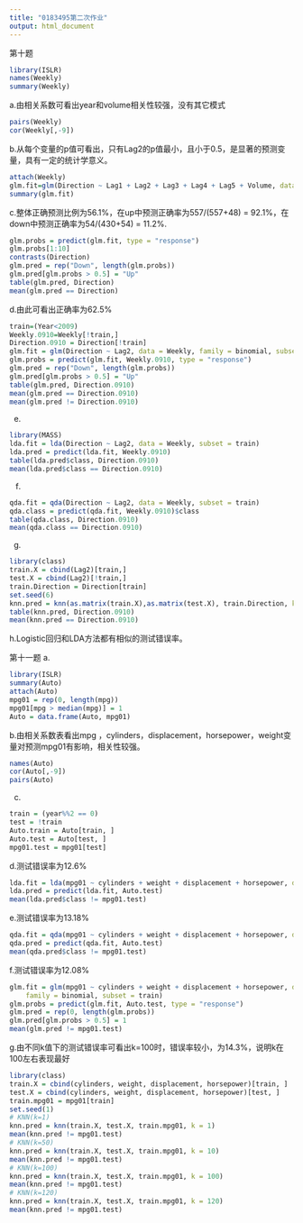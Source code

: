 ```yaml
---
title: "0183495第二次作业"
output: html_document
---
```


第十题
```r
library(ISLR)
names(Weekly)
summary(Weekly)
```

a.由相关系数可看出year和volume相关性较强，没有其它模式
```r
pairs(Weekly)
cor(Weekly[,-9])
```
b.从每个变量的p值可看出，只有Lag2的p值最小，且小于0.5，是显著的预测变量，具有一定的统计学意义。
```r
attach(Weekly)
glm.fit=glm(Direction ~ Lag1 + Lag2 + Lag3 + Lag4 + Lag5 + Volume, data = Weekly, family = binomial)
summary(glm.fit)
```
c.整体正确预测比例为56.1%，在up中预测正确率为557/(557+48) = 92.1%，在down中预测正确率为54/(430+54) = 11.2%.
```r
glm.probs = predict(glm.fit, type = "response")
glm.probs[1:10]
contrasts(Direction)
glm.pred = rep("Down", length(glm.probs))
glm.pred[glm.probs > 0.5] = "Up"
table(glm.pred, Direction)
mean(glm.pred == Direction)
```
d.由此可看出正确率为62.5%
```r
train=(Year<2009)
Weekly.0910=Weekly[!train,]
Direction.0910 = Direction[!train]
glm.fit = glm(Direction ~ Lag2, data = Weekly, family = binomial, subset = train)
glm.probs = predict(glm.fit, Weekly.0910, type = "response")
glm.pred = rep("Down", length(glm.probs))
glm.pred[glm.probs > 0.5] = "Up"
table(glm.pred, Direction.0910)
mean(glm.pred == Direction.0910)
mean(glm.pred != Direction.0910)
```
e.
```r
library(MASS)
lda.fit = lda(Direction ~ Lag2, data = Weekly, subset = train)
lda.pred = predict(lda.fit, Weekly.0910)
table(lda.pred$class, Direction.0910)
mean(lda.pred$class == Direction.0910)
```

f.
```r
qda.fit = qda(Direction ~ Lag2, data = Weekly, subset = train)
qda.class = predict(qda.fit, Weekly.0910)$class
table(qda.class, Direction.0910)
mean(qda.class == Direction.0910)
```

g.
```r
library(class)
train.X = cbind(Lag2)[train,]
test.X = cbind(Lag2)[!train,]
train.Direction = Direction[train]
set.seed(6)
knn.pred = knn(as.matrix(train.X),as.matrix(test.X), train.Direction, k = 1)
table(knn.pred, Direction.0910)
mean(knn.pred == Direction.0910)
```
h.Logistic回归和LDA方法都有相似的测试错误率。


第十一题
a.
```r
library(ISLR)
summary(Auto)
attach(Auto)
mpg01 = rep(0, length(mpg))
mpg01[mpg > median(mpg)] = 1
Auto = data.frame(Auto, mpg01)
```
b.由相关系数表看出mpg ，cylinders，displacement，horsepower，weight变量对预测mpg01有影响，相关性较强。
```r
names(Auto)
cor(Auto[,-9])
pairs(Auto)
```
c.
```r
train = (year%%2 == 0)
test = !train
Auto.train = Auto[train, ]
Auto.test = Auto[test, ]
mpg01.test = mpg01[test]
```

d.测试错误率为12.6%
```r
lda.fit = lda(mpg01 ~ cylinders + weight + displacement + horsepower, data = Auto, subset = train)
lda.pred = predict(lda.fit, Auto.test)
mean(lda.pred$class != mpg01.test)
```
e.测试错误率为13.18%
```r
qda.fit = qda(mpg01 ~ cylinders + weight + displacement + horsepower, data = Auto, subset = train)
qda.pred = predict(qda.fit, Auto.test)
mean(qda.pred$class != mpg01.test)
```
f.测试错误率为12.08%
```r
glm.fit = glm(mpg01 ~ cylinders + weight + displacement + horsepower, data = Auto, 
    family = binomial, subset = train)
glm.probs = predict(glm.fit, Auto.test, type = "response")
glm.pred = rep(0, length(glm.probs))
glm.pred[glm.probs > 0.5] = 1
mean(glm.pred != mpg01.test)
```
g.由不同k值下的测试错误率可看出k=100时，错误率较小，为14.3%，说明k在100左右表现最好
```r
library(class)
train.X = cbind(cylinders, weight, displacement, horsepower)[train, ]
test.X = cbind(cylinders, weight, displacement, horsepower)[test, ]
train.mpg01 = mpg01[train]
set.seed(1)
# KNN(k=1)
knn.pred = knn(train.X, test.X, train.mpg01, k = 1)
mean(knn.pred != mpg01.test)
# KNN(k=50)
knn.pred = knn(train.X, test.X, train.mpg01, k = 10)
mean(knn.pred != mpg01.test)
# KNN(k=100)
knn.pred = knn(train.X, test.X, train.mpg01, k = 100)
mean(knn.pred != mpg01.test)
# KNN(k=120)
knn.pred = knn(train.X, test.X, train.mpg01, k = 120)
mean(knn.pred != mpg01.test)
```

